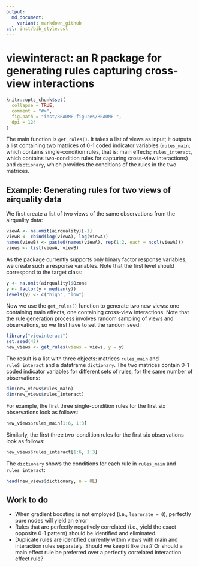 ```yaml
---
output:
  md_document:
    variant: markdown_github
csl: inst/bib_style.csl
---
```


# viewinteract: an R package for generating rules capturing cross-view interactions

```r
knitr::opts_chunk$set(
  collapse = TRUE,
  comment = "#>",
  fig.path = "inst/README-figures/README-",
  dpi = 124
)
```

The main function is `get_rules()`. It takes a list of views as input; it outputs a list containing two matrices of 0-1 coded indicator variables (`rules_main`, which contains single-condition rules, that is: main effects; `rules_interact`, which contains two-condition rules for capturing cross-view interactions) and `dictionary`, which provides the conditions of the rules in the two matrices. 

## Example: Generating rules for two views of airquality data

We first create a list of two views of the same observations from the airquality data:

```r
viewA <- na.omit(airquality)[-1]
viewB <- cbind(log(viewA), log(viewA))
names(viewB) <- paste0(names(viewA), rep(1:2, each = ncol(viewA)))
views <- list(viewA, viewB)
```

As the package currently supports only binary factor response variables, we create such a response variables. Note that the first level should correspond to the target class:

```r
y <- na.omit(airquality)$Ozone
y <- factor(y < median(y))
levels(y) <- c("high", "low")
```

Now we use the `get_rules()` function to generate two new views: one containing main effects, one containing cross-view interactions. Note that the rule generation process involves random sampling of views and observations, so we first have to set the random seed:

```r
library("viewinteract")
set.seed(42)
new_views <- get_rules(views = views, y = y)
```

The result is a list with three objects: matrices `rules_main` and `ruleS_interact` and a dataframe `dictionary`. The two matrices contain 0-1 coded indicator variables for different sets of rules, for the same number of observations:

```r
dim(new_views$rules_main)
dim(new_views$rules_interact)
```

For example, the first three single-condition rules for the first six observations look as follows:

```r
new_views$rules_main[1:6, 1:3]
```

Similarly, the first three two-condition rules for the first six observations look as follows:

```r
new_views$rules_interact[1:6, 1:3]
```

The `dictionary` shows the conditions for each rule in `rules_main` and `rules_interact`:

```r
head(new_views$dictionary, n = 8L)
```


## Work to do

- When gradient boosting is not employed (i.e., `learnrate = 0`), perfectly pure nodes will yield an error
- Rules that are perfectly negatively correlated (i.e., yield the exact opposite 0-1 pattern) should be identified and eliminated.
- Duplicate rules are identified currently within views with main and interaction rules separately. Should we keep it like that? Or should a main effect rule be preferred over a perfectly correlated interaction effect rule?